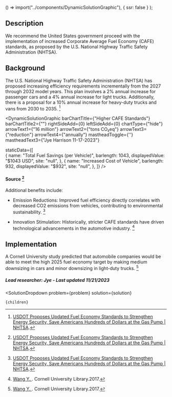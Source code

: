 
  () => import("../components/DynamicSolutionGraphic"),
  { ssr: false }
);


## Description
We recommend the United States government proceed with the implementation of increased Corporate Average Fuel Economy (CAFE) standards, as proposed by the U.S. National Highway Traffic Safety Administration (NHTSA).

## Background
The U.S. National Highway Traffic Safety Administration (NHTSA) has proposed increasing efficiency requirements incrementally from the 2027 through 2032 model years. This plan involves a 2% annual increase for passenger cars and a 4% annual increase for light trucks. Additionally, there is a proposal for a 10% annual increase for heavy-duty trucks and vans from 2030 to 2035​​. [^"1"]


<DynamicSolutionGraphic
  barChartTitle={"Higher CAFE Standards"}
  barChartTitle2={""}
  rightSideAdd={0}
  leftSideAdd={0}
  chartType={"hide"}
  arrowText1={"16 million"}
  arrowText2={"tons CO₂eq"}
  arrowText3={"reduction"}
  arrowText4={"annually"}
  mastheadToggle={''}
  mastheadText3={"Jye Harrison 11-17-2023"}
  
  
  staticData={[   
     {
      name: "Total Fuel Savings (per Vehicle)",
      barlength: 1043,
      displayedValue: "$1043 USD",
      site: "null",
    },
    {
      name: "Increased Cost of Vehicle",
      barlength: 932,
      displayedValue: "$932",
      site: "null",
    },
  ]}
/>
#### Source [^"1"]

Additional benefits include:

- Emission Reductions: Improved fuel efficiency directly correlates with decreased CO2 emissions from vehicles, contributing to environmental sustainability.  [^"1"]

- Innovation Stimulation: Historically, stricter CAFE standards have driven technological advancements in the automotive industry​​. [^"4"]


## Implementation

A Cornell University study predicted that automobile companies would be able to meet the high 2025 fuel economy target by making medium downsizing in cars and minor downsizing in light-duty trucks. [^"4"]

##### Lead researcher: Jye - Last updated 11/21/2023

[^"1"]:  [USDOT Proposes Updated Fuel Economy Standards to Strengthen Energy Security, Save Americans Hundreds of Dollars at the Gas Pump | NHTSA](https://www.nhtsa.gov/press-releases/usdot-proposal-updated-cafe-hdpuv-standards). 
[^"2"]:  [US proposes raising vehicle fuel economy standards to 58 miles per gallon by 2032 | Reuters](https://www.reuters.com/business/autos-transportation/us-proposes-hike-vehicle-fuel-economy-standards-58-mpg-by-2032-2023-07-28/). 
[^"3"]:  [https://www.semanticscholar.org/paper/The-Economics-of-Fuel-Economy-Standards-Portney-Parry/434a6718b5de577c9ed910331509e97ffd71c54b](https://www.semanticscholar.org/paper/The-Economics-of-Fuel-Economy-Standards-Portney-Parry/434a6718b5de577c9ed910331509e97ffd71c54b). 
[^"4"]:  [Wang Y. ](https://www.semanticscholar.org/paper/ESSAYS-ON-REGULATION-AND-ITS-IMPACT-ON-INDUSTRY-AND-Wang/f5aeab56377c9878a645cc746b6d8ab5b1dcd5e8). Cornell University Library.2017.
[^"5"]:  [https://www.nhtsa.gov/sites/nhtsa.gov/files/2023-07/CAFE-2027-2032-HDPUV-2030-2035-NPRM-web-version.pdf](https://www.nhtsa.gov/sites/nhtsa.gov/files/2023-07/CAFE-2027-2032-HDPUV-2030-2035-NPRM-web-version.pdf). 

  <SolutionDropdown 
    problem={problem} 
    solution={solution}
  >
    {children}
  </SolutionDropdown>